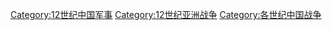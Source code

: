 [[Category:12世纪中国军事|Category:12世纪中国军事]]
[[Category:12世纪亚洲战争|Category:12世纪亚洲战争]]
[[Category:各世纪中国战争|Category:各世纪中国战争]]